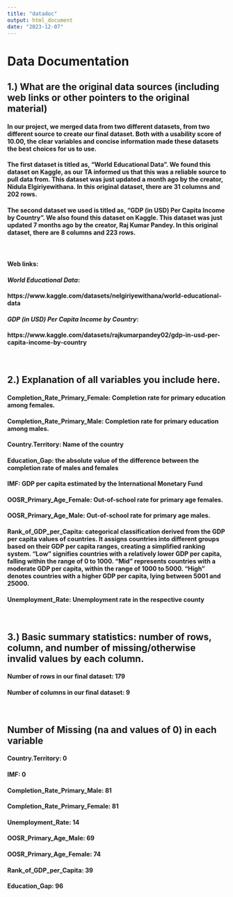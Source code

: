 ```yaml
---
title: "datadoc"
output: html_document
date: "2023-12-07"
---
```


# Data Documentation

## 1.) What are the original data sources (including web links or other pointers to the original material)

#### In our project, we merged data from two different datasets, from two different source to create our final dataset. Both with a usability score of 10.00, the clear variables and concise information made these datasets the best choices for us to use.

#### The first dataset is titled as, “World Educational Data”. We found this dataset on Kaggle, as our TA informed us that this was a reliable source to pull data from. This dataset was just updated a month ago by the creator, Nidula Elgiriyewithana. In this original dataset, there are 31 columns and 202 rows. 

#### The second dataset we used is titled as, “GDP (in USD) Per Capita Income by Country”. We also found this dataset on Kaggle. This dataset was just updated 7 months ago by the creator, Raj Kumar Pandey. In this original dataset, there are 8 columns and 223 rows.

 <br/>

#### Web links: 
#### *World Educational Data*: 
#### https://www.kaggle.com/datasets/nelgiriyewithana/world-educational-data

#### *GDP (in USD) Per Capita Income by Country*:
#### https://www.kaggle.com/datasets/rajkumarpandey02/gdp-in-usd-per-capita-income-by-country

 <br/>

## 2.) Explanation of all variables you include here.
#### **Completion_Rate_Primary_Female**: Completion rate for primary education among females.
#### **Completion_Rate_Primary_Male**: Completion rate for primary education among males.
#### **Country.Territory**: Name of the country
#### **Education_Gap**: the absolute value of the difference between the completion rate of males and females
#### **IMF**: GDP per capita estimated by the International Monetary Fund
#### **OOSR_Primary_Age_Female**: Out-of-school rate for primary age females.
#### **OOSR_Primary_Age_Male**: Out-of-school rate for primary age males.
#### **Rank_of_GDP_per_Capita**: categorical classification derived from the GDP per capita values of countries. It assigns countries into different groups based on their GDP per capita ranges, creating a simplified ranking system. "Low" signifies countries with a relatively lower GDP per capita, falling within the range of 0 to 1000. "Mid" represents countries with a moderate GDP per capita, within the range of 1000 to 5000. "High" denotes countries with a higher GDP per capita, lying between 5001 and 25000.
#### **Unemployment_Rate**: Unemployment rate in the respective county

 <br/>
 
## 3.) Basic summary statistics: number of rows, column, and number of missing/otherwise invalid values by each column. 
#### Number of rows in our final dataset: 179
#### Number of columns in our final dataset: 9

 <br/>
 
## Number of Missing (na and values of 0) in each variable 
#### Country.Territory: 0
#### IMF: 0
#### Completion_Rate_Primary_Male: 81
#### Completion_Rate_Primary_Female: 81
#### Unemployment_Rate: 14
#### OOSR_Primary_Age_Male: 69
#### OOSR_Primary_Age_Female: 74
#### Rank_of_GDP_per_Capita: 39
#### Education_Gap: 96